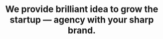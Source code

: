 ---
title: "We provide brilliant idea to grow the startup — agency with your sharp brand."
sub_title: "01. Who we are"
action_btn:
  enable: true
  label: "Explore Us <br> more"
  link: "/about"
funding: 15
funding_title: "We helped to get companies with $15M+ funding"
description: "Consumers today rely heavily on digital means to research products. We research a brand of bldend engaging with it, according to the meanwhile, 51% of consumers"
meta:
  meta_title: "Design About"
  meta_description: "Design About description"
---